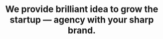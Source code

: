 ---
title: "We provide brilliant idea to grow the startup — agency with your sharp brand."
sub_title: "01. Who we are"
action_btn:
  enable: true
  label: "Explore Us <br> more"
  link: "/about"
funding: 15
funding_title: "We helped to get companies with $15M+ funding"
description: "Consumers today rely heavily on digital means to research products. We research a brand of bldend engaging with it, according to the meanwhile, 51% of consumers"
meta:
  meta_title: "Design About"
  meta_description: "Design About description"
---